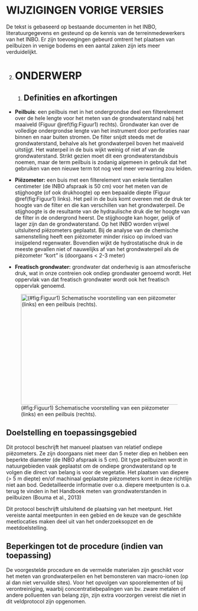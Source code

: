 # WIJZIGINGEN VORIGE VERSIES

De tekst is gebaseerd op bestaande documenten in het INBO, literatuurgegevens en gesteund op de kennis van de terreinmedewerkers van het INBO. Er zijn toevoegingen gebeurd omtrent het plaatsen van peilbuizen in venige bodems en een aantal zaken zijn iets meer verduidelijkt.

2.  # ONDERWERP

    1.  ## Definities en afkortingen

-   **Peilbuis**: een peilbuis met in het ondergrondse deel een filterelement over de hele lengte voor het meten van de grondwaterstand nabij het maaiveld (Figuur \@ref(fig:Figuur1) rechts). Grondwater kan over de volledige ondergrondse lengte van het instrument door perforaties naar binnen en naar buiten stromen. De filter snijdt steeds met de grondwaterstand, behalve als het grondwaterpeil boven het maaiveld uitstijgt. Het waterpeil in de buis wijkt weinig of niet af van de grondwaterstand. Strikt gezien moet dit een grondwaterstandsbuis noemen, maar de term peilbuis is zodanig algemeen in gebruik dat het gebruiken van een nieuwe term tot nog veel meer verwarring zou leiden.

-   **Piëzometer:** een buis met een filterelement van enkele tientallen centimeter (de INBO afspraak is 50 cm) voor het meten van de stijghoogte (of ook drukhoogte) op een bepaalde diepte (Figuur \@ref(fig:Figuur1) links). Het peil in de buis komt overeen met de druk ter hoogte van de filter en die kan verschillen van het grondwaterpeil. De stijghoogte is de resultante van de hydraulische druk die ter hoogte van de filter in de ondergrond heerst. De stijghoogte kan hoger, gelijk of lager zijn dan de grondwaterstand. Op het INBO worden vrijwel uitsluitend piëzometers geplaatst. Bij de analyse van de chemische samenstelling heeft een piëzometer minder risico op invloed van insijpelend regenwater. Bovendien wijkt de hydrostatische druk in de meeste gevallen niet of nauwelijks af van het grondwaterpeil als de piëzometer "kort" is (doorgaans \< 2-3 meter)

-   **Freatisch grondwater:** grondwater dat onderhevig is aan atmosferische druk, wat in onze contreien ook ondiep grondwater genoemd wordt. Het oppervlak van dat freatisch grondwater wordt ook het freatisch oppervlak genoemd.

![(#fig:Figuur1) Schematische voorstelling van een piëzometer (links) en een peilbuis (rechts).](.\media/image2.png){width="4.515625546806649in" height="3.113963254593176in"}

## Doelstelling en toepassingsgebied

Dit protocol beschrijft het manueel plaatsen van relatief ondiepe piëzometers. Ze zijn doorgaans niet meer dan 5 meter diep en hebben een beperkte diameter (de INBO afspraak is 5 cm). Dit type peilbuizen wordt in natuurgebieden vaak geplaatst om de ondiepe grondwaterstand op te volgen die direct van belang is voor de vegetatie. Het plaatsen van diepere (> 5 m diepte) en/of machinaal geplaatste piëzometers komt in deze richtlijn niet aan bod. Gedetailleerde informatie over o.a. diepere meetpunten is o.a. terug te vinden in het Handboek meten van grondwaterstanden in peilbuizen (Bouma et al., 2013)

Dit protocol beschrijft uitsluitend de plaatsing van het meetpunt. Het vereiste aantal meetpunten in een gebied en de keuze van de geschikte meetlocaties maken deel uit van het onderzoeksopzet en de meetdoelstelling.

## Beperkingen tot de procedure (indien van toepassing)

De voorgestelde procedure en de vermelde materialen zijn geschikt voor het meten van grondwaterpeilen en het bemonsteren van macro-ionen (op al dan niet vervuilde sites). Voor het opvolgen van spoorelementen of bij verontreiniging, waarbij concentratiebepalingen van bv. zware metalen of andere polluenten van belang zijn, zijn extra voorzorgen vereist die niet in dit veldprotocol zijn opgenomen.

